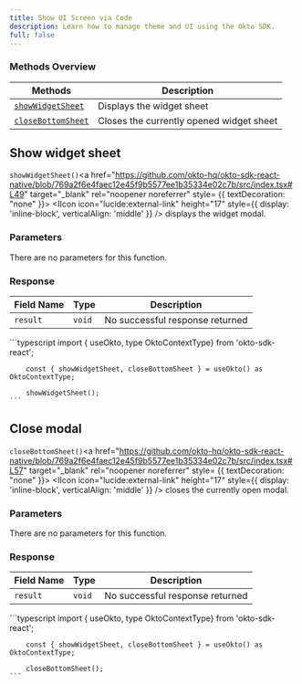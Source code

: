 ```yaml
---
title: Show UI Screen via Code
description: Learn how to manage theme and UI using the Okto SDK.
full: false
---
```




### Methods Overview

| Methods                            | Description                                          |                 
|------------------------------------|------------------------------------------------------|
| [`showWidgetSheet`](#show-widget-sheet)   | Displays the widget sheet                            |
| [`closeBottomSheet`](#close-bottomsheet)       | Closes the currently opened widget sheet                      |

<div className="method-box">

## Show widget sheet

`showWidgetSheet()`<a href="https://github.com/okto-hq/okto-sdk-react-native/blob/769a2f6e4faec12e45f9b5577ee1b35334e02c7b/src/index.tsx#L49" target="_blank" rel="noopener noreferrer" style= {{ textDecoration: "none" }}> <IIcon icon="lucide:external-link" height="17" style={{ display: 'inline-block', verticalAlign: 'middle' }} /></a> displays the widget modal.

### Parameters

There are no parameters for this function.

### Response

<Callout title="Success Response">

| Field Name | Type                | Description                                 | 
|------------|---------------------|---------------------------------------------|
| `result`   | `void`              | No successful response returned             | 

</Callout>

<Accordions>
<Accordion title="Example">
<Tabs items={['Typescript']}>
  <Tab value="Typescript">
    ```typescript
        import { useOkto, type OktoContextType} from 'okto-sdk-react';
 
        const { showWidgetSheet, closeBottomSheet } = useOkto() as OktoContextType;
 
        showWidgetSheet();
    ```
  </Tab>
</Tabs>
</Accordion>
</Accordions>

</div>

<div className="method-box">

## Close modal

`closeBottomSheet()`<a href="https://github.com/okto-hq/okto-sdk-react-native/blob/769a2f6e4faec12e45f9b5577ee1b35334e02c7b/src/index.tsx#L57" target="_blank" rel="noopener noreferrer" style= {{ textDecoration: "none" }}> <IIcon icon="lucide:external-link" height="17" style={{ display: 'inline-block', verticalAlign: 'middle' }} /></a> closes the currently open modal.

### Parameters

There are no parameters for this function.

### Response

<Callout title="Success Response">

| Field Name | Type                | Description                                 | 
|------------|---------------------|---------------------------------------------|
| `result`   | `void`              | No successful response returned             | 

</Callout>

<Accordions>
<Accordion title="Example">
<Tabs items={['Typescript']}>
  <Tab value="Typescript">
    ```typescript
        import { useOkto, type OktoContextType} from 'okto-sdk-react';
 
        const { showWidgetSheet, closeBottomSheet } = useOkto() as OktoContextType;
 
        closeBottomSheet();
    ```
  </Tab>
</Tabs>
</Accordion>
</Accordions>

</div>
